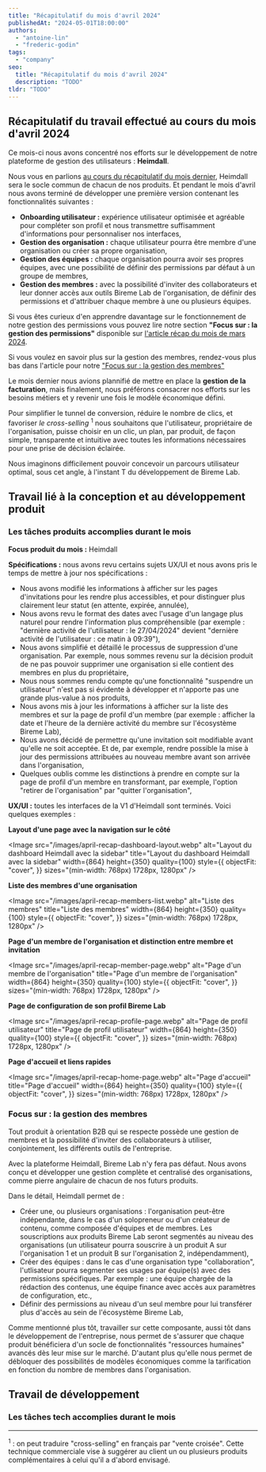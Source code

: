 ```yaml
---
title: "Récapitulatif du mois d'avril 2024"
publishedAt: "2024-05-01T18:00:00"
authors:
  - "antoine-lin"
  - "frederic-godin"
tags:
  - "company"
seo:
  title: "Récapitulatif du mois d'avril 2024"
  description: "TODO"
tldr: "TODO"
---
```

## Récapitulatif du travail effectué au cours du mois d'avril 2024

Ce mois-ci nous avons concentré nos efforts sur le développement de notre plateforme de gestion des utilisateurs : **Heimdall**.

Nous vous en parlions [au cours du récapitulatif du mois dernier](/blog/recap-mars-2024), Heimdall sera le socle commun de chacun de nos produits. Et pendant le mois d'avril nous avons terminé de développer une première version contenant les fonctionnalités suivantes :

- **Onboarding utilisateur :** expérience utilisateur optimisée et agréable pour compléter son profil et nous transmettre suffisamment d'informations pour personnaliser nos interfaces,
- **Gestion des organisation :** chaque utilisateur pourra être membre d'une organisation ou créer sa propre organisation,
- **Gestion des équipes :** chaque organisation pourra avoir ses propres équipes, avec une possibilité de définir des permissions par défaut à un groupe de membres,
- **Gestion des membres :** avec la possibilité d'inviter des collaborateurs et leur donner accès aux outils Bireme Lab de l'organisation, de définir des permissions et d'attribuer chaque membre à une ou plusieurs équipes.

Si vous êtes curieux d'en apprendre davantage sur le fonctionnement de notre gestion des permissions vous pouvez lire notre section **"Focus sur : la gestion des permissions"** disponible sur [l'article récap du mois de mars 2024](/blog/recap-mars-2024#focus-sur--la-gestion-des-permissions).

Si vous voulez en savoir plus sur la gestion des membres, rendez-vous plus bas dans l'article pour notre ["Focus sur : la gestion des membres"](#focus-sur--la-gestion-des-membres)

Le mois dernier nous avions plannifié de mettre en place la **gestion de la facturation**, mais finalement, nous préférons consacrer nos efforts sur les besoins métiers et y revenir une fois le modèle économique défini.

Pour simplifier le tunnel de conversion, réduire le nombre de clics, et favoriser *le cross-selling* <sup>1</sup> nous souhaitons que l'utilisateur, propriétaire de l'organisation, puisse choisir en un clic, un plan, par produit, de façon simple, transparente et intuitive avec toutes les informations nécessaires pour une prise de décision éclairée.

Nous imaginons difficilement pouvoir concevoir un parcours utilisateur optimal, sous cet angle, à l'instant T du développement de Bireme Lab.

## Travail lié à la conception et au développement produit

### Les tâches produits accomplies durant le mois

**Focus produit du mois :** Heimdall

**Spécifications :** nous avons revu certains sujets UX/UI et nous avons pris le temps de mettre à jour nos spécifications :
- Nous avons modifié les informations à afficher sur les pages d'invitations pour les rendre plus accessibles, et pour distinguer plus clairement leur statut (en attente, expirée, annulée),
- Nous avons revu le format des dates avec l'usage d'un langage plus naturel pour rendre l'information plus compréhensible (par exemple : "dernière activité de l'utilisateur : le 27/04/2024" devient "dernière activité de l'utilisateur : ce matin à 09:39"),
- Nous avons simplifié et détaillé le processus de suppression d'une organisation. Par exemple, nous sommes revenu sur la décision produit de ne pas pouvoir supprimer une organisation si elle contient des membres en plus du propriétaire,
- Nous nous sommes rendu compte qu'une fonctionnalité "suspendre un utilisateur" n'est pas si évidente à développer et n'apporte pas une grande plus-value à nos produits,
- Nous avons mis à jour les informations à afficher sur la liste des membres et sur la page de profil d'un membre (par exemple : afficher la date et l'heure de la dernière activité du membre sur l'écosystème Bireme Lab),
- Nous avons décidé de permettre qu'une invitation soit modifiable avant qu'elle ne soit acceptée. Et de, par exemple, rendre possible la mise à jour des permissions attribuées au nouveau membre avant son arrivée dans l'organisation,
- Quelques oublis comme les distinctions à prendre en compte sur la page de profil d'un membre en transformant, par exemple, l'option "retirer de l'organisation" par "quitter l'organisation",

**UX/UI :** toutes les interfaces de la V1 d'Heimdall sont terminés. Voici quelques exemples :

**Layout d'une page avec la navigation sur le côté**

<Image
  src="/images/april-recap-dashboard-layout.webp"
  alt="Layout du dashboard Heimdall avec la sidebar"
  title="Layout du dashboard Heimdall avec la sidebar"
  width={864}
  height={350}
  quality={100}
  style={{
    objectFit: "cover",
  }}
  sizes="(min-width: 768px) 1728px, 1280px"
/>

**Liste des membres d'une organisation**

<Image
  src="/images/april-recap-members-list.webp"
  alt="Liste des membres"
  title="Liste des membres"
  width={864}
  height={350}
  quality={100}
  style={{
    objectFit: "cover",
  }}
  sizes="(min-width: 768px) 1728px, 1280px"
/>

**Page d'un membre de l'organisation et distinction entre membre et invitation**

<Image
  src="/images/april-recap-member-page.webp"
  alt="Page d'un membre de l'organisation"
  title="Page d'un membre de l'organisation"
  width={864}
  height={350}
  quality={100}
  style={{
    objectFit: "cover",
  }}
  sizes="(min-width: 768px) 1728px, 1280px"
/>

**Page de configuration de son profil Bireme Lab**

<Image
  src="/images/april-recap-profile-page.webp"
  alt="Page de profil utilisateur"
  title="Page de profil utilisateur"
  width={864}
  height={350}
  quality={100}
  style={{
    objectFit: "cover",
  }}
  sizes="(min-width: 768px) 1728px, 1280px"
/>

**Page d'accueil et liens rapides**

<Image
  src="/images/april-recap-home-page.webp"
  alt="Page d'accueil"
  title="Page d'accueil"
  width={864}
  height={350}
  quality={100}
  style={{
    objectFit: "cover",
  }}
  sizes="(min-width: 768px) 1728px, 1280px"
/>

### Focus sur : la gestion des membres

Tout produit à orientation B2B qui se respecte possède une gestion de membres et la possibilité d'inviter des collaborateurs à utiliser, conjointement, les différents outils de l'entreprise.

Avec la plateforme Heimdall, Bireme Lab n'y fera pas défaut. Nous avons conçu et développer une gestion complète et centralisé des organisations, comme pierre angulaire de chacun de nos futurs produits.

Dans le détail, Heimdall permet de :
- Créer une, ou plusieurs organisations : l'organisation peut-être indépendante, dans le cas d'un solopreneur ou d'un créateur de contenu, comme composée d'équipes et de membres. Les souscriptions aux produits Bireme Lab seront segmentés au niveau des organisations (un utilisateur pourra souscrire à un produit A sur l'organisation 1 et un produit B sur l'organisation 2, indépendamment),
- Créer des équipes : dans le cas d'une organisation type "collaboration", l'utlisateur pourra segmenter ses usages par équipe(s) avec des permissions spécifiques. Par exemple : une équipe chargée de la rédaction des contenus, une équipe finance avec accès aux paramètres de configuration, etc.,
- Définir des permissions au niveau d'un seul membre pour lui transférer plus d'accès au sein de l'écosystème Bireme Lab,

Comme mentionné plus tôt, travailler sur cette composante, aussi tôt dans le développement de l'entreprise, nous permet de s'assurer que chaque produit bénéficiera d'un socle de fonctionnalités "ressources humaines" avancés dès leur mise sur le marché.
D'autant plus qu'elle nous permet de débloquer des possibilités de modèles économiques comme la tarification en fonction du nombre de membres dans l'organisation.

## Travail de développement

### Les tâches tech accomplies durant le mois

---
<sup>1</sup> : on peut traduire "cross-selling" en français par "vente croisée". Cette technique commerciale vise à suggérer au client un ou plusieurs produits complémentaires à celui qu'il a d'abord envisagé.
